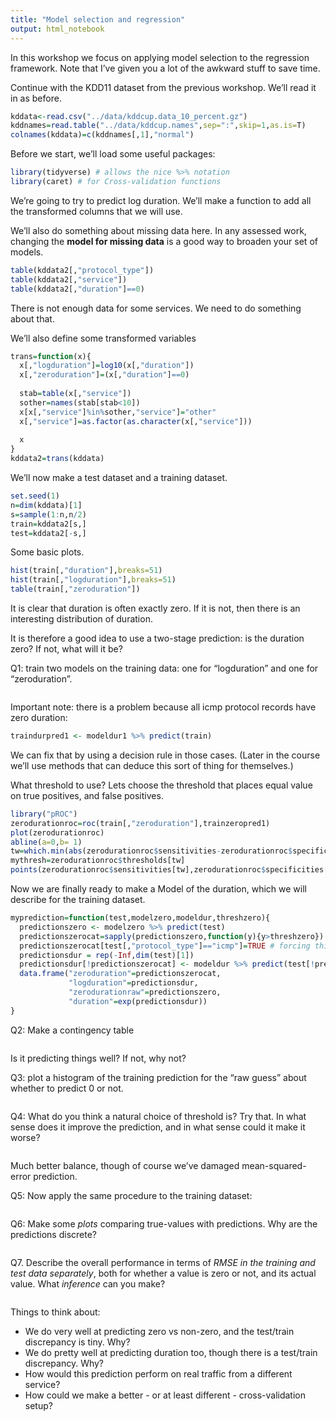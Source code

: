 ```yaml
---
title: "Model selection and regression"
output: html_notebook
---
```

In this workshop we focus on applying model selection to the regression framework. Note that I've given you a lot of the awkward stuff to save time.

Continue with the KDD11 dataset from the previous workshop. We'll read it in as before.

```r
kddata<-read.csv("../data/kddcup.data_10_percent.gz")
kddnames=read.table("../data/kddcup.names",sep=":",skip=1,as.is=T)
colnames(kddata)=c(kddnames[,1],"normal")
```
Before we start, we'll load some useful packages:
```r
library(tidyverse) # allows the nice %>% notation
library(caret) # for Cross-validation functions
```

We're going to try to predict log duration.  We'll make a function to add all the transformed columns that we will use.

We'll also do something about missing data here. In any assessed work, changing the **model for missing data** is a good way to broaden your set of models.


```r
table(kddata2[,"protocol_type"])
table(kddata2[,"service"])
table(kddata2[,"duration"]==0)
```


There is not enough data for some services. We need to do something about that.

We'll also define some transformed variables

```r
trans=function(x){
  x[,"logduration"]=log10(x[,"duration"])
  x[,"zeroduration"]=(x[,"duration"]==0)
  
  stab=table(x[,"service"])
  sother=names(stab[stab<10])
  x[x[,"service"]%in%sother,"service"]="other"
  x[,"service"]=as.factor(as.character(x[,"service"]))
  
  x
}
kddata2=trans(kddata)
```


We'll now make a test dataset and a training dataset.

```r
set.seed(1)
n=dim(kddata)[1]
s=sample(1:n,n/2)
train=kddata2[s,]
test=kddata2[-s,]
```

Some basic plots.

```r
hist(train[,"duration"],breaks=51)
hist(train[,"logduration"],breaks=51)
table(train[,"zeroduration"])
```

It is clear that duration is often exactly zero. If it is not, then there is an interesting distribution of duration.

It is therefore a good idea to use a two-stage prediction: is the duration zero? If not, what will it be?

Q1: train two models on the training data: one for "logduration" and one for "zeroduration".

```r
```

Important note: there is a problem because all icmp protocol records have zero duration:

```r
traindurpred1 <- modeldur1 %>% predict(train)
```
We can fix that by using a decision rule in those cases. (Later in the course we'll use methods that can deduce this sort of thing for themselves.)

What threshold to use? Lets choose the threshold that places equal value on true positives, and false positives.

```r
library("pROC")
zerodurationroc=roc(train[,"zeroduration"],trainzeropred1)
plot(zerodurationroc)
abline(a=0,b= 1)
tw=which.min(abs(zerodurationroc$sensitivities-zerodurationroc$specificities))
mythresh=zerodurationroc$thresholds[tw]
points(zerodurationroc$sensitivities[tw],zerodurationroc$specificities[tw])
```

Now we are finally ready to make a Model of the duration, which we will describe for the training dataset.

```r
myprediction=function(test,modelzero,modeldur,threshzero){
  predictionszero <- modelzero %>% predict(test)
  predictionszerocat=sapply(predictionszero,function(y){y>threshzero})
  predictionszerocat[test[,"protocol_type"]=="icmp"]=TRUE # forcing this prediction
  predictionsdur = rep(-Inf,dim(test)[1])
  predictionsdur[!predictionszerocat] <- modeldur %>% predict(test[!predictionszerocat,])
  data.frame("zeroduration"=predictionszerocat,
             "logduration"=predictionsdur,
             "zerodurationraw"=predictionszero,
             "duration"=exp(predictionsdur))
}

```
Q2: Make a contingency table
```r
```

Is it predicting things well? If not, why not?

Q3: plot a histogram of the training prediction for the "raw guess" about whether to predict 0 or not.

```r
```

Q4: What do you think a natural choice of threshold is? Try that. In what sense does it improve the prediction, and in what sense could it make it worse?

```r
```
Much better balance, though of course we've damaged mean-squared-error prediction.

Q5: Now apply the same procedure to the training dataset:
```r

```

Q6: Make some *plots* comparing true-values with predictions. Why are the predictions discrete?  
```r

```
Q7. Describe the overall performance in terms of *RMSE in the training and test data separately*, both for whether a value is zero or not, and its actual value. What *inference* can you make? 
```r
```
Things to think about:

* We do very well at predicting zero vs non-zero, and the test/train discrepancy is tiny. Why?
* We do pretty well at predicting duration too, though there is a test/train discrepancy. Why?
* How would this prediction perform on real traffic from a different service?
* How could we make a better - or at least different - cross-validation setup?

